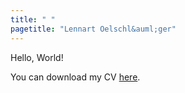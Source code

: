 ```yaml
---
title: " "
pagetitle: "Lennart Oelschl&auml;ger"
---
```


Hello, World!

You can download my CV [here](files/oelschlaeger_cv.pdf).